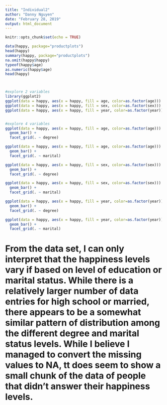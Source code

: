 ---
title: "Individual2"
author: "Danny Nguyen"
date: "February 28, 2019"
output: html_document
---

```{r setup, include=FALSE}
knitr::opts_chunk$set(echo = TRUE)
```


```{r}
data(happy, package="productplots")
head(happy)
summary(happy, package="productplots")
na.omit(happy$happy)
typeof(happy$age)
as.numeric(happy$age)
head(happy)



#explore 2 variables
library(ggplot2)
ggplot(data = happy, aes(x = happy, fill = age, color=as.factor(age))) + geom_bar()
ggplot(data = happy, aes(x = happy, fill = sex, color=as.factor(sex))) + geom_bar()
ggplot(data = happy, aes(x = happy, fill = year, color=as.factor(year))) + geom_bar()


#explore 4 variables
ggplot(data = happy, aes(x = happy, fill = age, color=as.factor(age))) +
  geom_bar() + 
  facet_grid(. ~ degree)

ggplot(data = happy, aes(x = happy, fill = age, color=as.factor(age))) +
  geom_bar() + 
  facet_grid(. ~ marital)

ggplot(data = happy, aes(x = happy, fill = sex, color=as.factor(sex))) +
  geom_bar() + 
  facet_grid(. ~ degree)

ggplot(data = happy, aes(x = happy, fill = sex, color=as.factor(sex))) +
  geom_bar() + 
  facet_grid(. ~ marital)

ggplot(data = happy, aes(x = happy, fill = year, color=as.factor(year))) +
  geom_bar() + 
  facet_grid(. ~ degree)

ggplot(data = happy, aes(x = happy, fill = year, color=as.factor(year))) +
  geom_bar() + 
  facet_grid(. ~ marital)
```

# From the data set, I can only interpret that the happiness levels vary if based on level of education or marital status. While there is a relatively larger number of data entries for high school or married, there appears to be a somewhat similar pattern of distribution among the different degree and marital status levels. While I believe I managed to convert the missing values to NA, tt does seem to show a small chunk of the data of people that didn't answer their happiness levels.